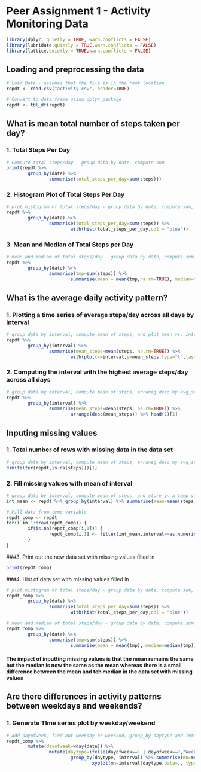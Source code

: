 Peer Assignment 1 - Activity Monitoring Data
============================================
```r
library(dplyr, quietly = TRUE, warn.conflicts = FALSE)
library(lubridate,quietly = TRUE,warn.conflicts = FALSE)
library(lattice,quietly = TRUE,warn.conflicts = FALSE)
```

## Loading and preprocessing the data
```r
# Load Data - assumes that the file is in the root location
repdt <- read.csv("activity.csv", header=TRUE)

# Convert to data.frame using dplyr package
repdt <- tbl_df(repdt)
```


## What is mean total number of steps taken per day?
### 1. Total Steps Per Day
```r
# Compute total steps/day - group data by date, compute sum
print(repdt %>% 
        group_by(date) %>% 
                summarise(total_steps_per_day=sum(steps)))
```

### 2. Histogram Plot of Total Steps Per Day
```r
# plot histogram of total steps/day - group data by date, compute sum, plot
repdt %>% 
        group_by(date) %>% 
                summarise(total_steps_per_day=sum(steps)) %>% 
                        with(hist(total_steps_per_day,col = "blue"))
```

### 3. Mean and Median of Total Steps per Day
```r
# mean and mediam of total steps/day - group data by date, compute sum --> comp mean/med of sum
repdt %>% 
        group_by(date) %>% 
                summarise(tmp=sum(steps)) %>%
                        summarise(mean = mean(tmp,na.rm=TRUE), median=median(tmp,na.rm=TRUE))
```


## What is the average daily activity pattern?
### 1. Plotting a time series of average steps/day across all days by interval
```r
# group data by interval, compute mean of steps, and plot mean vs. interval
repdt %>% 
        group_by(interval) %>% 
                summarise(mean_steps=mean(steps, na.rm=TRUE)) %>%
                        with(plot(x=interval,y=mean_steps,type="l",las=2,main="Avg Steps/Day by Interval", xlab="Interval", ylab="Average Steps/Day (All Days)"))
```

### 2. Computing the interval with the highest average steps/day across all days
```r
# group data by interval, compute mean of steps, arraneg desc by avg_steps and head(1)[1]
repdt %>% 
        group_by(interval) %>% 
                summarise(mean_steps=mean(steps, na.rm=TRUE)) %>%
                        arrange(desc(mean_steps)) %>% head(1)[1]
```



## Inputing missing values
### 1. Total number of rows with missing data in the data set
```r
# group data by interval, compute mean of steps, arraneg desc by avg_steps and head(1)[1]
dim(filter(repdt,is.na(steps)))[1]
```

### 2. Fill missing values with mean of interval
```r
# group data by interval, compute mean of steps, and store in a temp variable
int_mean <- repdt %>% group_by(interval) %>% summarise(mean=mean(steps,na.rm=TRUE))

# Fill data from temp variable
repdt_comp <- repdt
for(i in 1:nrow(repdt_comp)) {
        if(is.na(repdt_comp[i,1])) {
                repdt_comp[i,1] <- filter(int_mean,interval==as.numeric(repdt_comp[i,3]))[2]
        }       
}
```

###3. Print out the new data set with missing values filled in
```r
print(repdt_comp)
```

###4. Hist of data set with missing values filled in
```r
# plot histogram of total steps/day - group data by date, compute sum, plot
repdt_comp %>% 
        group_by(date) %>% 
                summarise(total_steps_per_day=sum(steps)) %>% 
                        with(hist(total_steps_per_day,col = "blue"))

# mean and mediam of total steps/day - group data by date, compute sum --> comp mean/med of sum
repdt_comp %>% 
        group_by(date) %>% 
                summarise(tmp=sum(steps)) %>%
                        summarise(mean = mean(tmp), median=median(tmp))

```
#### The impact of inputting missing values is that the mean remains the same but the median is now the same as the mean whereas there is a small difference between the mean and teh median in the data set with missing values

## Are there differences in activity patterns between weekdays and weekends?
### 1. Generate TIme series plot by weekday/weekend
``` r
# Add dayofweek, find out weekday or weekend, group_by daytype and interval and then plot
repdt_comp %>%
        mutate(dayofweek=wday(date)) %>%
                mutate(daytype=ifelse(dayofweek==1 | dayofweek==7,"Weekend","weekday")) %>%
                        group_by(daytype, interval) %>% summarise(mn=mean(steps)) %>%
                                xyplot(mn~interval|daytype,data=., type="l", ylab="Average Steps/Day", main="Average Steps/Day For Weekday & WeekEnd")

```
